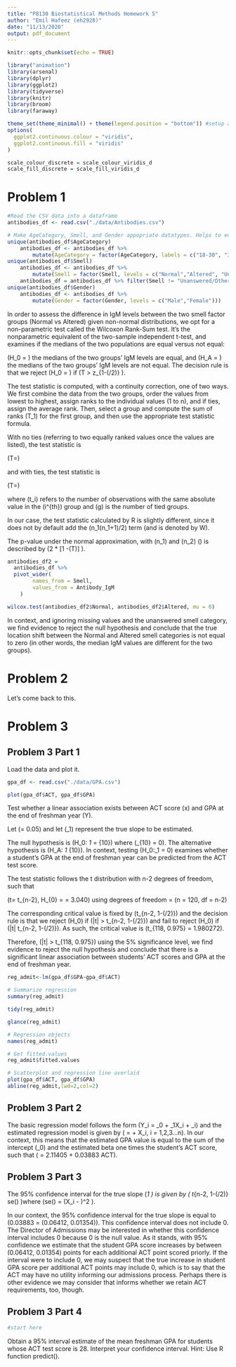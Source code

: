```yaml
---
title: "P8130 Biostatistical Methods Homework 5"
author: "Emil Hafeez (eh2928)"
date: "11/13/2020"
output: pdf_document
---
```


```r
knitr::opts_chunk$set(echo = TRUE)

library("animation")
library(arsenal)
library(dplyr)
library(ggplot2)
library(tidyverse)
library(knitr)
library(broom)
library(faraway)

theme_set(theme_minimal() + theme(legend.position = "bottom")) #setup and establish the colors schemes for plits
options(
  ggplot2.continuous.colour = "viridis",
  ggplot2.continuous.fill = "viridis"
)

scale_colour_discrete = scale_colour_viridis_d
scale_fill_discrete = scale_fill_viridis_d
```

# Problem 1

```r
#Read the CSV data into a dataframe
antibodies_df <- read.csv("./data/Antibodies.csv")

# Make AgeCategory, Smell, and Gender appopriate datatypes. Helps to ensure we know all unique values, too.
unique(antibodies_df$AgeCategory)
    antibodies_df <- antibodies_df %>% 
        mutate(AgeCategory = factor(AgeCategory, labels = c("18-30", "31-50", "51+") ))
unique(antibodies_df$Smell)
    antibodies_df <- antibodies_df %>% 
        mutate(Smell = factor(Smell, levels = c("Normal","Altered", "Unanswered/Others")))
    antibodies_df = antibodies_df %>% filter(Smell != "Unanswered/Others")
unique(antibodies_df$Gender)
    antibodies_df <- antibodies_df %>% 
        mutate(Gender = factor(Gender, levels = c("Male","Female")))
```

In order to assess the difference in IgM levels between the two smell factor groups (Normal vs Altered) given non-normal distributions, we opt for a non-parametric test called the Wilcoxon Rank-Sum test. It's the nonparametric equivalent of the two-sample independent t-test, and examines if the medians of the two populations are equal versus not equal:

\(H_0 = \) the medians of the two groups' IgM levels are equal, and \(H_A = \) the medians of the two groups' IgM levels are not equal. The decision rule is that we reject \(H_0 = \) if \(T > z_{1-(\alpha/2)} \). 

The test statistic is computed, with a continuity correction, one of two ways. We first combine the data from the two groups, order the values from lowest to highest, assign ranks to the individual values (1 to n), and if ties, assign the average rank. Then, select a group and compute the sum of ranks \(T_1\) for the first group, and then use the appropriate test statistic formula. 

With no ties (referring to two equally ranked values once the values are listed), the test statistic is

\(T=\frac{\left|T_{1}-\frac{n_{1}\left(n_{1}+n_{2}+1\right)}{2}\right|-\frac{1}{2}}{\sqrt{\left(n_{1} n_{2} / 12\right)\left(n_{1}+n_{2}+1\right)}}\)

and with ties, the test statistic is

\(T=\frac{\left|T_{1}-\frac{n_{1}\left(n_{1}+n_{2}+1\right)}{2}\right|-\frac{1}{2}}{\sqrt{\left(n_{1} n_{2} / 12\right)\left[\left(n_{1}+n_{2}+1\right)-\sum_{i=1}^{g} t_{i}\left(t_{i}^{2}-1\right) /\left(n_{1}+n_{2}\right)\left(n_{1}+n_{2}-1\right)\right]}}\)

where \(t_i\) refers to the number of observations with the same absolute value in the \(i^{th}\) group and \(g\) is the number of tied groups.

In our case, the test statistic calculated by R is slightly different, since it does not by default add the  \(n_1(n_1+1)/2\) term (and is denoted by W).  

The p-value under the normal approximation, with \(n_1\) and \(n_2\) \(\geq 10\) is described by \(2 * [1 -\Phi(T)] \). 

```r
antibodies_df2 =
  antibodies_df %>% 
  pivot_wider(
		names_from = Smell,
		values_from = Antibody_IgM
	)

wilcox.test(antibodies_df2$Normal, antibodies_df2$Altered, mu = 0)
```

In context, and ignoring missing values and the unanswered smell category, we find evidence to reject the null hypothesis and conclude that the true location shift between the Normal and Altered smell categories is not equal to zero (in other words, the median IgM values are different for the two groups). 


# Problem 2

Let's come back to this.

# Problem 3

## Problem 3 Part 1

Load the data and plot it.
```r
gpa_df <- read.csv("./data/GPA.csv")

plot(gpa_df$ACT, gpa_df$GPA)
```
Test whether a linear association exists between ACT score (x) and GPA at the end of freshman year (Y). 

Let \(\alpha = 0.05\) and let \(\beta_1\) represent the true slope to be estimated. 

The null hypothesis is \(H_0: \beta_1 = \beta_{10}\) where \(\beta_{10} = 0\). The alternative hypothesis is \(H_A: \beta_1 \neq \beta_{10}\). In context, testing \(H_0:\beta_1 = 0\) examines whether a student's GPA at the end of freshman year can be predicted from the ACT test score.

The test statistic follows the t distribution with n-2 degrees of freedom, such that

\(t=\frac{\widehat{\beta_{1}}-\beta_{10}}{s e\left(\widehat{\beta_{1}}\right)} \sim t_{n-2}, \text { under } H_{0} = \frac{0.03883 - 0}{0.01277} = 3.040\) using degrees of freedom = \(n = 120, df = n-2\) 

The corresponding critical value is fixed by \(t_{n-2, 1-(\alpha/2)}\) and the decision rule is that we reject \(H_0\) if \(|t| > t_{n-2, 1-(\alpha/2)}\) and fail to reject \(H_0\) if \(|t| \leq  t_{n-2, 1-(\alpha/2)}\). As such, the critical value is \(t_{118, 0.975} = 1.980272\).

Therefore, \(|t| > t_{118, 0.975}\) using the 5% significance level, we find evidence to reject the null hypothesis and conclude that there is a significant linear association between students' ACT scores and GPA at the end of freshman year. 

```r
reg_admit<-lm(gpa_df$GPA~gpa_df$ACT)

# Summarize regression
summary(reg_admit)

tidy(reg_admit)

glance(reg_admit)

# Regression objects
names(reg_admit)

# Get fitted.values
reg_admit$fitted.values

# Scatterplot and regression line overlaid
plot(gpa_df$ACT, gpa_df$GPA)
abline(reg_admit,lwd=2,col=2)

```

## Problem 3 Part 2

The basic regression model follows the form \(Y_i = \beta_0 + \beta_1X_i + \epsilon_i\) and the estimated regression model is given by \(\widehat{Y} = \widehat{\beta_0} + \widehat{\beta_1}X_i, i = 1,2,3...n\). In our context, this means that the estimated GPA value is equal to the sum of the intercept \(\beta_0\) and the estimated beta one times the student's ACT score, such that \(\widehat{GPA} = 2.11405 + 0.03883 \cdot ACT\).

## Problem 3 Part 3

The 95% confidence interval for the true slope \(\beta_1 \) is given by \(\widehat{\beta_1} \pm t_{n-2, 1-(\alpha/2)} \cdot se(\widehat{\beta_1}) \)where \(se(\widehat{\beta_1}) = \sqrt{MSE / \Sigma_{i=1}^n}(X_i - \overline{X})^2 \). 

In our context, the 95% confidence interval for the true slope is equal to \(0.03883 \pm 1.980272 \cdot 0.01277 = (0.06412, 0.01354)\). This confidence interval does not include 0. The Director of Admissions may be interested in whether this confidence interval includes 0 because 0 is the null value. As it stands, with 95% confidence we estimate that the student GPA score increases by between (0.06412, 0.01354) points for each additional ACT point scored priorly. If the interval were to include 0, we may suspect that the true increase in student GPA score per additional ACT points may include 0, which is to say that the ACT may have no utility informing our admissions process. Perhaps there is other evidence we may consider that informs whether we retain ACT requirements, too, though. 

## Problem 3 Part 4

```r
#start here
```

Obtain a 95% interval estimate of the mean freshman GPA for students whose ACT test score
is 28. Interpret your confidence interval. Hint: Use R function predict().










